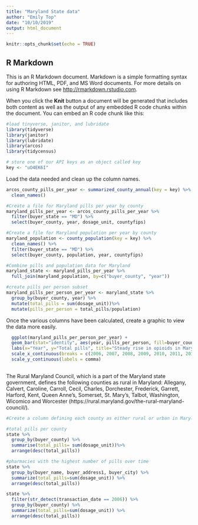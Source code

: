 ```yaml
---
title: "Maryland State data"
author: "Emily Top"
date: "10/10/2019"
output: html_document
---
```


```r
knitr::opts_chunk$set(echo = TRUE)
```

## R Markdown

This is an R Markdown document. Markdown is a simple formatting syntax for authoring HTML, PDF, and MS Word documents. For more details on using R Markdown see <http://rmarkdown.rstudio.com>.

When you click the **Knit** button a document will be generated that includes both content as well as the output of any embedded R code chunks within the document. You can embed an R code chunk like this:

```r
#load tinyverse, janitor, and lubridate
library(tidyverse)
library(janitor)
library(lubridate)
library(arcos)
library(tidycensus)

```

```r
# store one of our API keys as an object called key
key <- "uO4EK6I"
```

Load the data needed and clean up the column names.

```r
arcos_county_pills_per_year <- summarized_county_annual(key = key) %>%
  clean_names()
```

```r
#Create a file for Maryland pills per year by county
maryland_pills_per_year <- arcos_county_pills_per_year %>%
  filter(buyer_state == "MD") %>%
  select(buyer_county, year, dosage_unit, countyfips)

#Create a file for Maryland population per year by county
maryland_population <- county_population(key = key) %>%
  clean_names() %>%
  filter(buyer_state == "MD") %>%
  select(buyer_county, population, year, countyfips)

#Combine pills and population data for Maryland
maryland_state <- maryland_pills_per_year %>%
  full_join(maryland_population, by=c("buyer_county", "year")) 

#create pills per person subset
maryland_pills_per_person_per_year <- maryland_state %>%
  group_by(buyer_county, year) %>%
  mutate(total_pills = sum(dosage_unit))%>%
  mutate(pills_per_person = total_pills/population)

```

Once the various columns have been calculated, create a graphic to view the data more easily. 
```r
  ggplot(maryland_pills_per_person_per_year) +
  geom_bar(stat="identity", aes(year, pills_per_person, fill=buyer_county)) +
  labs(x="Year", y="Total pills", title="Steady rise in opioids in Maryland up until 2011, slight drop in 2012", caption = "Source: DEA ARCOS database, via Washington Post", fill="County") +
  scale_x_continuous(breaks = c(2006, 2007, 2008, 2009, 2010, 2011, 2012)) +
  scale_y_continuous(labels = comma)
  
```

The Rural Maryland Council, which is a part of the Maryland state government, defines the following counties as rural in Maryland: Allegany, Calvert, Caroline, Carroll, Cecil, Charles, Dorchester, Frederick, Garrett, Harford, Kent, Queen Anne’s, Somerset, St. Mary’s, Talbot, Washington, Wicomico and Worcester (https://rural.maryland.gov/the-rural-maryland-council/).

```r
#Create a column defining each county as either rural or urban in Maryland. 


```
  


```r
#total pills per county
state %>%
  group_by(buyer_county) %>%
  summarise(total_pills= sum(dosage_unit))%>%
  arrange(desc(total_pills))

```


```r
#pharmacies with the highest number of pills over time
state %>%
  group_by(buyer_name, buyer_address1, buyer_city) %>%
  summarize(total_pills=sum(dosage_unit)) %>%
  arrange(desc(total_pills))


```

```r
state %>%
  filter(str_detect(transaction_date == 2006)) %>%
  group_by(buyer_county) %>%
  summarize(total_pills=sum(dosage_unit)) %>%
  arrange(desc(total_pills))
  

```

